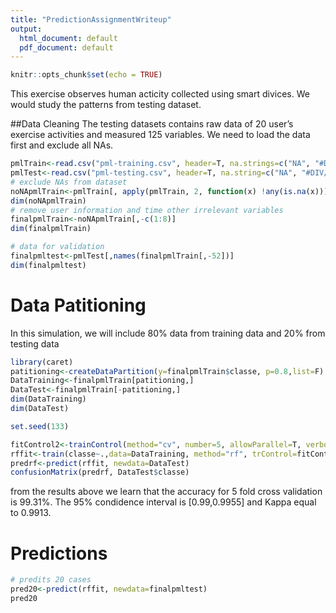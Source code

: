 ```yaml
---
title: "PredictionAssignmentWriteup"
output:
  html_document: default
  pdf_document: default
---
```


```r
knitr::opts_chunk$set(echo = TRUE)
```

This exercise observes human acticity collected using smart divices. We would study the patterns from testing dataset.

##Data Cleaning
The testing datasets contains raw data of 20 user's exercise activities and measured 125 variables.
We need to load the data first and exclude all NAs.

```r
pmlTrain<-read.csv("pml-training.csv", header=T, na.strings=c("NA", "#DIV/0!"))
pmlTest<-read.csv("pml-testing.csv", header=T, na.string=c("NA", "#DIV/0!"))
# exclude NAs from dataset
noNApmlTrain<-pmlTrain[, apply(pmlTrain, 2, function(x) !any(is.na(x)))] 
dim(noNApmlTrain)
# remove user information and time other irrelevant variables
finalpmlTrain<-noNApmlTrain[,-c(1:8)]
dim(finalpmlTrain)
```

```r
# data for validation
finalpmltest<-pmlTest[,names(finalpmlTrain[,-52])]
dim(finalpmltest)
```

# Data Patitioning
In this simulation, we will include 80% data from training data and 20% from testing data
```r
library(caret)
patitioning<-createDataPartition(y=finalpmlTrain$classe, p=0.8,list=F)
DataTraining<-finalpmlTrain[patitioning,] 
DataTest<-finalpmlTrain[-patitioning,] 
dim(DataTraining)
dim(DataTest)
```

```r
set.seed(133)
```

```r
fitControl2<-trainControl(method="cv", number=5, allowParallel=T, verbose=T)
rffit<-train(classe~.,data=DataTraining, method="rf", trControl=fitControl2, verbose=F)
predrf<-predict(rffit, newdata=DataTest)
confusionMatrix(predrf, DataTest$classe)
```
from the results above we learn that the accuracy for 5 fold cross validation is 99.31%.
The 95% condidence interval is [0.99,0.9955] and Kappa equal to 0.9913.

# Predictions
```r
# predits 20 cases
pred20<-predict(rffit, newdata=finalpmltest)
pred20
```
